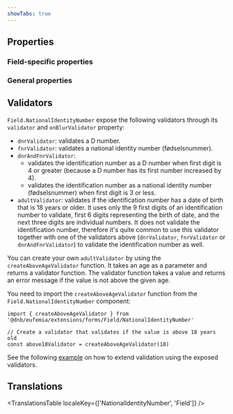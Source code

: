 ```yaml
---
showTabs: true
---
```



## Properties

### Field-specific properties

<PropertiesTable props={NationalIdentityNumberProperties} />

### General properties

<PropertiesTable props={fieldProperties} />

## Validators

`Field.NationalIdentityNumber` expose the following validators through its `validator` and `onBlurValidator` property:

- `dnrValidator`: validates a D number.
- `fnrValidator`: validates a national identity number (fødselsnummer).
- `dnrAndFnrValidator`:
  - validates the identification number as a D number when first digit is 4 or greater (because a D number has its first number increased by 4).
  - validates the identification number as a national identity number (fødselsnummer) when first digit is 3 or less.
- `adultValidator`: validates if the identification number has a date of birth that is 18 years or older. It uses only the 9 first digits of an identification number to validate, first 6 digits representing the birth of date, and the next three digits are individual numbers. It does not validate the identification number, therefore it's quite common to use this validator together with one of the validators above (`dnrValidator`, `fnrValidator` or `dnrAndFnrValidator`) to validate the identification number as well.

You can create your own `adultValidator` by using the `createAboveAgeValidator` function. It takes an age as a parameter and returns a validator function. The validator function takes a value and returns an error message if the value is not above the given age.

You need to import the `createAboveAgeValidator` function from the `Field.NationalIdentityNumber` component:

```tsx
import { createAboveAgeValidator } from '@dnb/eufemia/extensions/forms/Field/NationalIdentityNumber'

// Create a validator that validates if the value is above 18 years old
const above18Validator = createAboveAgeValidator(18)
```

See the following [example](/uilib/extensions/forms/feature-fields/NationalIdentityNumber/#extend-validation-with-custom-validation-function) on how to extend validation using the exposed validators.

## Translations

<TranslationsTable localeKey={['NationalIdentityNumber', 'Field']} />
